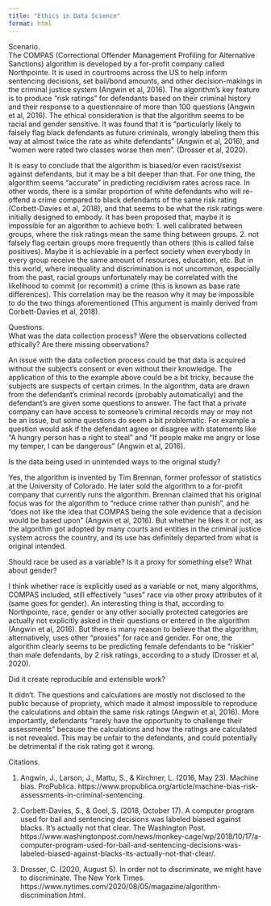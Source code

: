 ```yaml
---
title: "Ethics in Data Science"
format: html
---
```


Scenario.          
The COMPAS (Correctional Offender Management Profiling for Alternative Sanctions) algorithm is developed by a for-profit company called Northpointe. It is used in courtrooms across the US to help inform sentencing decisions, set bail/bond amounts, and other decision-makings in the criminal justice system (Angwin et al, 2016). The algorithm's key feature is to produce "risk ratings" for defendants based on their criminal history and their response to a questionnaire of more than 100 questions (Angwin et al, 2016). The ethical consideration is that the algorithm seems to be racial and gender sensitive. It was found that it is "particularly likely to falsely flag black defendants as future criminals, wrongly labeling them this way at almost twice the rate as white defendants" (Angwin et al, 2016), and "women were rated two classes worse then men". (Drosser et al, 2020).   
              
It is easy to conclude that the algorithm is biased/or even racist/sexist against defendants, but it may be a bit deeper than that. For one thing, the algorithm seems "accurate" in predicting recidivism rates across race. In other words, there is a similar proportion of white defendants who will re-offend a crime compared to black defendants of the same risk rating (Corbett-Davies et al, 2018), and that seems to be what the risk ratings were initially designed to embody. It has been proposed that, maybe it is impossible for an algorithm to achieve both: 1. well calibrated between groups, where the risk ratings mean the same thing between groups. 2. not falsely flag certain groups more frequently than others (this is called false positives). Maybe it is achievable in a perfect society when everybody in every group receive the same amount of resources, education, etc. But in this world, where inequality and discrimination is not uncommon, especially from the past, racial groups unfortunately may be correlated with the likelihood to commit (or recommit) a crime (this is known as base rate differences). This correlation may be the reason why it may be impossible to do the two things aforementioned (This argument is mainly derived from Corbett-Davies et al, 2018).
          
Questions.       
What was the data collection process? Were the observations collected ethically? Are there missing observations?       
         
An issue with the data collection process could be that data is acquired without the subject's consent or even without their knowledge. The application of this to the example above could be a bit tricky, because the subjects are suspects of certain crimes. In the algorithm, data are drawn from the defendant's criminal records (probably automatically) and the defendant's are given some questions to answer. The fact that a private company can have access to someone's criminal records may or may not be an issue, but some questions do seem a bit problematic. For example a question would ask if the defendant agree or disagree with statements like "A hungry person has a right to steal" and "If people make me angry or lose my temper, I can be dangerous" (Angwin et al, 2016).

Is the data being used in unintended ways to the original study?      
            
Yes, the algorithm is invented by Tim Brennan, former professor of statistics at the University of Colorado. He later sold the algorithm to a for-profit company that currently runs the algorithm. Brennan claimed that his original focus was for the algorithm to "reduce crime rather than punish", and he "does not like the idea that COMPAS being the sole evidence that a decision would be based upon" (Angwin et al, 2016). But whether he likes it or not, as the algorithm got adopted by many courts and entities in the criminal justice system across the country, and its use has definitely departed from what is original intended. 
                     
Should race be used as a variable? Is it a proxy for something else? What about gender?
             
I think whether race is explicitly used as a variable or not, many algorithms, COMPAS included, still effectively "uses" race via other proxy attributes of it (same goes for gender). An interesting thing is that, according to Northpointe, race, gender or any other socially protected categories are actually not explicitly asked in their questions or entered in the algorithm (Angwin et al, 2016). But there is many reason to believe that the algorithm, alternatively, uses other "proxies" for race and gender. For one, the algorithm clearly seems to be predicting female defendants to be "riskier" than male defendants, by 2 risk ratings, according to a study (Drosser et al, 2020).
                
Did it create reproducible and extensible work?     
             
It didn't. The questions and calculations are mostly not disclosed to the public because of propriety, which made it almost impossible to reproduce the calculations and obtain the same risk ratings (Angwin et al, 2016). More importantly, defendants "rarely have the opportunity to challenge their assessments" because the calculations and how the ratings are calculated is not revealed. This may be unfair to the defendants, and could potentially be detrimental if the risk rating got it wrong.
                  
                   
Citations.    

1. Angwin, J., Larson, J., Mattu, S., & Kirchner, L. (2016, May 23). Machine bias. ProPublica. https://www.propublica.org/article/machine-bias-risk-assessments-in-criminal-sentencing.   

2. Corbett-Davies, S., & Goel, S. (2018, October 17). A computer program used for bail and sentencing decisions was labeled biased against blacks. It's actually not that clear. The Washington Post. https://www.washingtonpost.com/news/monkey-cage/wp/2018/10/17/a-computer-program-used-for-bail-and-sentencing-decisions-was-labeled-biased-against-blacks-its-actually-not-that-clear/.    

3. Drosser, C. (2020, August 5). In order not to discriminate, we might have to discriminate. The New York Times. https://www.nytimes.com/2020/08/05/magazine/algorithm-discrimination.html.    

